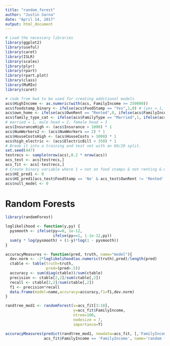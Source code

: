 ```yaml
---
title: "random_forest"
author: "Justin Sarna"
date: "April 14, 2017"
output: html_document
---
```


```r
# Load the necessary libraries
library(ggplot2)
library(useful)
library(caret)
library(ISLR)
library(scales)
library(plyr)
library(rpart)
library(rpart.plot)
library(class)
library(MuMIn)
library(caret)
```

```r
# code from hw4 to be used for creating additional models
acs$HighIncome <- as.numeric(with(acs, FamilyIncome >= 250000))
acs$foodstamp_binary <- ifelse(acs$FoodStamp == "Yes",1,0) # (yes = 1, no = 0)
acs$own_home <- ifelse(acs$OwnRent == "Rented",0, ifelse(acs$FamilyIncome == "Mortgage",1,2)) # (own = 1, rent = 0)
acs$family_type_cat <- ifelse(acs$FamilyType == "Married",1, ifelse(acs$FamilyIncome == "Female Head",2,3))
# married = 1, male head = 2, female head = 3
acs$InsuranceHigh <- (acs$Insurance > 1000) * 1
acs$NumWorkers2 <- (acs$NumWorkers == 2) * 1
acs$HouseCostsHigh <- (acs$HouseCosts > 1000) * 1
acs$high_electric <- (acs$ElectricBill > 350) * 1
# Break it into a training and test set with an 80/20 split.
set.seed(447)
testrecs <- sample(nrow(acs),0.2 * nrow(acs))
acs_test <- acs[testrecs,]
acs_fit <- acs[-testrecs,]  
# Create binary variable where 1 = not on food stamps & not renting & married
acs$HI_pred1 <- 0
acs$HI_pred1[acs_test$FoodStamp == 'No' & acs_test$OwnRent != 'Rented' & acs_test$FamilyType == 'Married'] <- 1
acs$null_model <- 0
```
# Random Forests
```r
library(randomForest)
```
```r
loglikelihood <- function(y,py) {
  pysmooth <- ifelse(py==0, 1e-12,
                     ifelse(py==1, 1-1e-12,py))
  sum(y * log(pysmooth) + (1-y)*log(1 - pysmooth))
}
```

```r
accuracyMeasures <- function(pred, truth, name="model"){
  dev.norm <- -2*loglikelihood(as.numeric(truth),pred)/length(pred)
  ctable <- table(truth=truth,
                  pred=(pred>.5))
  accuracy <- sum(diag(ctable))/sum(ctable)
  precision <- ctable[2,2]/sum(ctable[,2])
  recall <- ctable[2,2]/sum(ctable[,2])
  f1 <- precision*recall
  data.frame(model=name,accuracy=accuracy,f1=f1,dev.norm)
}
```

```r
randtree_mod1 <- randomForest(x=acs_fit[3:18], 
                              y=acs_fit$FamilyIncome,
                              ntree=100,
                              nodesize = 7,
                              importance=T)
```
```r
accuracyMeasures(predict(randtree_mod1, newdata=acs_fit, [,'FamilyIncome'],
                 acs_fit$FamilyIncome == 'FamilyIncome', name='random forest, train')
```
